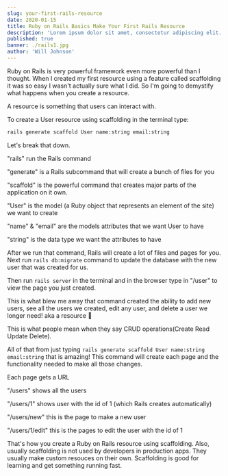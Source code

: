 ```yaml
---
slug: your-first-rails-resource
date: 2020-01-15
title: Ruby on Rails Basics Make Your First Rails Resource 
description: 'Lorem ipsum dolor sit amet, consectetur adipiscing elit. Sed molestie leo ut sodales porta. Vivamus pharetra risus ac fermentum faucibus. Nam in sodales ex.'
published: true
banner: ./rails1.jpg
author: 'Will Johnson'
---
```


Ruby on Rails is very powerful framework even more powerful than I thought. When I created my first resource using a feature called scaffolding it was so easy I wasn't actually sure what I did. So I'm going to demystify what happens when you create a resource. 

A resource is something that users can interact with. 

To create a User resource using scaffolding in the terminal type:

```bash
rails generate scaffold User name:string email:string
```

Let's break that down.

"rails" run the Rails command

"generate" is a Rails subcommand that will create a bunch of files for you

"scaffold" is the powerful command that creates major parts of the application on it own. 

"User" is the model (a Ruby object that represents an element of the site) we want to create

"name" & "email" are the models attributes that we want User to have 

"string" is the data type we want the attributes to have

After we run that command, Rails will create a lot of files and pages for you. Next run `rails db:migrate` command to update the database with the new user that was created for us.

Then run `rails server` in the terminal and in the browser type in "/user" to view the page you just created.

This is what blew me away that command created the ability to add new users, see all the users we created, edit any user, and delete a user we longer need! aka a resource 🤯

This is what people mean when they say CRUD operations(Create Read Update Delete).

All of that from just typing `rails generate scaffold User name:string email:string` that is amazing! This command will create each page and the functionality needed to make all those changes.

Each page gets a URL 

"/users" shows all the users 

"/users/1" shows user with the id of 1 (which Rails creates automatically)

"/users/new" this is the page to make a new user

"/users/1/edit" this is the pages to edit the user with the id of 1

That's how you create a Ruby on Rails resource using scaffolding. Also, usually scaffolding is not used by developers in production apps. They usually make custom resouces on their own. Scaffolding is good for learning and get something running fast. 

